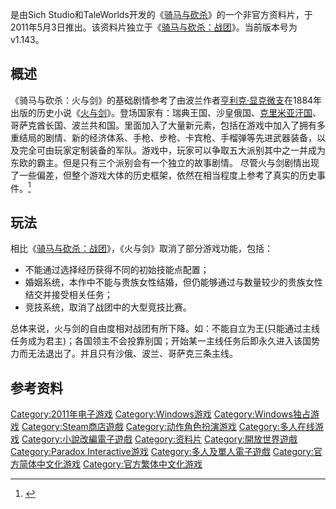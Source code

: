 
{{noteTA
| G1=Games
}}
{{Infobox VG
| title = 骑马与砍杀：火与剑
| english = Mount & Blade: With Fire and Sword
| image =
| developer = [[Snowberry_Connection|Snowberry Connection]]<br/> [[Sich_Studio|Sich Studio]]<br/>[[TaleWorlds|TaleWorlds]]
| publisher = [[Paradox_Interactive|Paradox Interactive]]<br/>[[1C_Company|1C Company]]
| designer =
| composer =
| engine =
| released = {{vgrelease|北美|2011年5月4日|欧洲|2011年5月4日}}
| genre = [[动作角色扮演游戏|动作角色扮演]]、[[战略游戏|战略]]、[[模擬遊戲|模擬]]
| modes = [[单人电子游戏|单人]] 、[[多人电子游戏|多人]]
| platforms = [[Microsoft_Windows|Microsoft Windows]]
}}

{{vgname|骑马与砍杀：火与剑|en=Mount & Blade: With Fire and Sword}}是由Sich Studio和TaleWorlds开发的《[[骑马与砍杀|骑马与砍杀]]》的一个非官方资料片，于2011年5月3日推出。该资料片独立于《[[骑马与砍杀：战团|骑马与砍杀：战团]]》。当前版本号为v1.143。

== 概述 ==

《骑马与砍杀：火与剑》的基础剧情参考了由波兰作者[[亨利克·显克微支|亨利克·显克微支]]在1884年出版的历史小说《[[火与剑|火与剑]]》。登场国家有：瑞典王国、沙皇俄国、[[克里米亚汗国|克里米亚汗国]]、哥萨克酋长国、波兰共和国。里面加入了大量新元素，包括在游戏中加入了拥有多重结局的剧情、新的经济体系、手枪、步枪、卡宾枪、手榴弹等先进武器装备，以及完全可由玩家定制装备的军队。游戏中，玩家可以争取五大派别其中之一并成为东欧的霸主。但是只有三个派别会有一个独立的故事剧情。 尽管火与剑剧情出现了一些偏差，但整个游戏大体的历史框架，依然在相当程度上参考了真实的历史事件。<ref name="ign">{{cite web | url=http://pc.ign.com/articles/114/1145516p1.html | author=Thomsen, Michael | title=Mount and Blade: With Fire and Sword Preview | work=[[IGN.com|IGN.com]] | date=24 January 2011 | accessdate=27 January 2011}}</ref>

== 玩法 ==

相比《[[骑马与砍杀：战团|骑马与砍杀：战团]]》，《火与剑》取消了部分游戏功能，包括：

* 不能通过选择经历获得不同的初始技能点配置；
* 婚姻系统，本作中不能与贵族女性结婚，但仍能够通过与数量较少的贵族女性结交并接受相关任务；
* 竞技系统，取消了战团中的大型竞技比赛。

总体来说，火与剑的自由度相对战团有所下降。如：不能自立为王(只能通过主线任务成为君主)；各国领主不会投靠别国；开始某一主线任务后即永久进入该国势力而无法退出了。并且只有沙俄、波兰、哥萨克三条主线。

== 参考资料 ==
{{reflist|2}}

{{騎馬與砍殺系列}}
{{Paradox Interactive電子遊戲}}

{{DEFAULTSORT:Mount & Blade, With Fire and Sword}}
[[Category:2011年电子游戏|Category:2011年电子游戏]]
[[Category:Windows游戏|Category:Windows游戏]]
[[Category:Windows独占游戏|Category:Windows独占游戏]]
[[Category:Steam商店遊戲|Category:Steam商店遊戲]]
[[Category:动作角色扮演游戏|Category:动作角色扮演游戏]]
[[Category:多人在线游戏|Category:多人在线游戏]]
[[Category:小說改編電子遊戲|Category:小說改編電子遊戲]]
[[Category:资料片|Category:资料片]]
[[Category:開放世界遊戲|Category:開放世界遊戲]]
[[Category:Paradox_Interactive游戏|Category:Paradox Interactive游戏]]
[[Category:多人及單人電子遊戲|Category:多人及單人電子遊戲]]
[[Category:官方简体中文化游戏|Category:官方简体中文化游戏]]
[[Category:官方繁体中文化游戏|Category:官方繁体中文化游戏]]